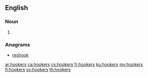==English==

===Noun===
{{head|en|noun plural form}}

# {{plural of|hooker|lang=en}}

===Anagrams===
* [[reshook#English|reshook]]

[[ar:hookers]]
[[ca:hookers]]
[[cs:hookers]]
[[fr:hookers]]
[[ku:hookers]]
[[my:hookers]]
[[fi:hookers]]
[[sv:hookers]]
[[th:hookers]]